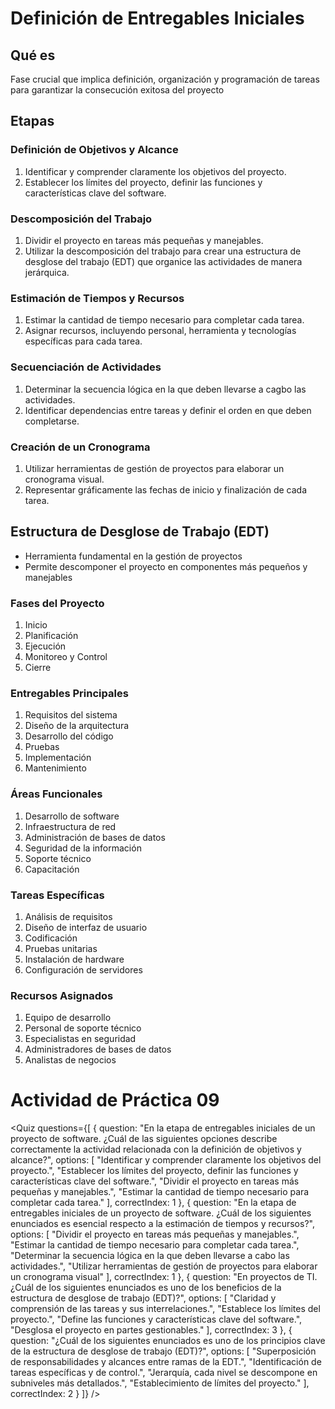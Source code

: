 # Definición de Entregables Iniciales

## Qué es
Fase crucial que implica definición, organización y programación de tareas para garantizar la consecución exitosa del proyecto

## Etapas

### Definición de Objetivos y Alcance
1. Identificar y comprender claramente los objetivos del proyecto.
2. Establecer los límites del proyecto, definir las funciones y características clave del software.

### Descomposición del Trabajo
1. Dividir el proyecto en tareas más pequeñas y manejables.
2. Utilizar la descomposición del trabajo para crear una estructura de desglose del trabajo (EDT) que organice las actividades de manera jerárquica.

### Estimación de Tiempos y Recursos
1. Estimar la cantidad de tiempo necesario para completar cada tarea.
2. Asignar recursos, incluyendo personal, herramienta y tecnologías específicas para cada tarea.

### Secuenciación de Actividades
1. Determinar la secuencia lógica en la que deben llevarse a cagbo las actividades.
2. Identificar dependencias entre tareas y definir el orden en que deben completarse.

### Creación de un Cronograma
1. Utilizar herramientas de gestión de proyectos para elaborar un cronograma visual.
2. Representar gráficamente las fechas de inicio y finalización de cada tarea.

## Estructura de Desglose de Trabajo (EDT)
- Herramienta fundamental en la gestión de proyectos
- Permite descomponer el proyecto en componentes más pequeños y manejables

### Fases del Proyecto
1. Inicio
2. Planificación
3. Ejecución
4. Monitoreo y Control
5. Cierre

### Entregables Principales
1. Requisitos del sistema
2. Diseño de la arquitectura
3. Desarrollo del código
4. Pruebas
5. Implementación
6. Mantenimiento

### Áreas Funcionales
1. Desarrollo de software
2. Infraestructura de red
3. Administración de bases de datos
4. Seguridad de la información
5. Soporte técnico
6. Capacitación

### Tareas Específicas
1. Análisis de requisitos
2. Diseño de interfaz de usuario
3. Codificación
4. Pruebas unitarias
5. Instalación de hardware
6. Configuración de servidores

### Recursos Asignados
1. Equipo de desarrollo
2. Personal de soporte técnico
3. Especialistas en seguridad
4. Administradores de bases de datos
5. Analistas de negocios

# Actividad de Práctica 09

<Quiz questions={[
  {
    question: "En la etapa de entregables iniciales de un proyecto de software. ¿Cuál de las siguientes opciones describe correctamente la actividad relacionada con la definición de objetivos y alcance?",
    options: [
      "Identificar y comprender claramente los objetivos del proyecto.",
      "Establecer los límites del proyecto, definir las funciones y características clave del software.",
      "Dividir el proyecto en tareas más pequeñas y manejables.",
      "Estimar la cantidad de tiempo necesario para completar cada tarea."
    ],
    correctIndex: 1
  },
  {
    question: "En la etapa de entregables iniciales de un proyecto de software. ¿Cuál de los siguientes enunciados es esencial respecto a la estimación de tiempos y recursos?",
    options: [
      "Dividir el proyecto en tareas más pequeñas y manejables.",
      "Estimar la cantidad de tiempo necesario para completar cada tarea.",
      "Determinar la secuencia lógica en la que deben llevarse a cabo las actividades.",
      "Utilizar herramientas de gestión de proyectos para elaborar un cronograma visual"
    ],
    correctIndex: 1
  },
  {
    question: "En proyectos de TI. ¿Cuál de los siguientes enunciados es uno de los beneficios de la estructura de desglose de trabajo (EDT)?",
    options: [
      "Claridad y comprensión de las tareas y sus interrelaciones.",
      "Establece los límites del proyecto.",
      "Define las funciones y características clave del software.",
      "Desglosa el proyecto en partes gestionables."
    ],
    correctIndex: 3
  },
  {
    question: "¿Cuál de los siguientes enunciados es uno de los principios clave de la estructura de desglose de trabajo (EDT)?",
    options: [
      "Superposición de responsabilidades y alcances entre ramas de la EDT.",
      "Identificación de tareas específicas y de control.",
      "Jerarquía, cada nivel se descompone en subniveles más detallados.",
      "Establecimiento de límites del proyecto."
    ],
    correctIndex: 2
  }
]} />